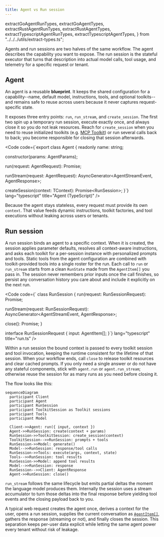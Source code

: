 ```yaml
---
title: Agent vs Run session
---
```


  extractGoAgentRunTypes,
  extractGoAgentTypes,
  extractRustAgentRunTypes,
  extractRustAgentTypes,
  extractTypescriptAgentRunTypes,
  extractTypescriptAgentTypes,
} from "../../../utils/extract-types.ts";

Agents and run sessions are two halves of the same workflow. The agent describes the capability you want to expose. The run session is the stateful executor that turns that description into actual model calls, tool usage, and telemetry for a specific request or tenant.

## Agent

An agent is a reusable **blueprint**. It keeps the shared configuration for a capability--name, default model, instructions, tools, and optional toolkits--and remains safe to reuse across users because it never captures request-specific state.

It exposes three entry points: `run`, `run_stream`, and `create_session`. The first two spin up a temporary run session, execute exactly once, and always close it so you do not leak resources. Reach for `create_session` when you need to reuse initialized toolkits (e.g. [MCP Toolkit](../mcp)) or run several calls back to back; you become responsible for closing that session afterwards.

<Code
  code={`export class Agent<TContext> {
  readonly name: string;

  constructor(params: AgentParams<TContext>);

  run(request: AgentRequest<TContext>): Promise<AgentResponse>;

  runStream(request: AgentRequest<TContext>): AsyncGenerator<AgentStreamEvent, AgentResponse>;

  createSession(context: TContext): Promise<RunSession<TContext>>;
}`}
  lang="typescript"
  title="Agent (TypeScript)"
/>

Because the agent stays stateless, every request must provide its own `context`. That value feeds dynamic instructions, toolkit factories, and tool executions without leaking across users or tenants.

## Run session

A run session binds an agent to a specific context. When it is created, the session applies parameter defaults, resolves all context-aware instructions, and asks each toolkit for a per-session instance with personalized prompts and tools. Static tools from the agent configuration are combined with toolkit-provided tools into a single roster for the run. Each call to `run` or `run_stream` starts from a clean `RunState` made from the `AgentItem[]` you pass in. The session never remembers prior inputs once the call finishes, so persist any conversation history you care about and include it explicitly on the next run.

<Code
  code={`
class RunSession<TContext> {
  run(request: RunSessionRequest): Promise<AgentResponse>;

  runStream(request: RunSessionRequest): AsyncGenerator<AgentStreamEvent, AgentResponse>;

  close(): Promise<void>;
}

interface RunSessionRequest {
  input: AgentItem[];
}`}
  lang="typescript"
  title="run.ts"
/>

Within a run session the bound context is passed to every toolkit session and tool invocation, keeping the runtime consistent for the lifetime of that session. When your workflow ends, call `close` to release toolkit resources and clear cached prompts. If you only need a single answer or do not have any stateful components, stick with `agent.run` or `agent.run_stream`; otherwise reuse the session for as many runs as you need before closing it.

The flow looks like this:

```mermaid
sequenceDiagram
  participant Client
  participant Agent
  participant RunSession
  participant ToolkitSession as Toolkit sessions
  participant Tools
  participant Model

  Client->>Agent: run({ input, context })
  Agent->>RunSession: create(context + params)
  RunSession->>ToolkitSession: create_session(context)
  ToolkitSession-->>RunSession: prompts + tools
  RunSession->>Model: generate()
  Model-->>RunSession: response/tool calls
  RunSession->>Tools: execute(args, context, state)
  Tools-->>RunSession: tool results
  RunSession->>Model: append tool results
  Model-->>RunSession: response
  RunSession-->>Client: AgentResponse
  Agent->>RunSession: close()
```

`run_stream` follows the same lifecycle but emits partial deltas the moment the language model produces them. Internally the session uses a stream accumulator to turn those deltas into the final response before yielding tool events and the closing payload back to you.

A typical web request creates the agent once, derives a context for the user, opens a run session, supplies the current conversation as [`AgentItem[]`](../run#agent-items), gathers the response (streaming or not), and finally closes the session. This separation keeps per-user data explicit while letting the same agent power every tenant without risk of leakage.
